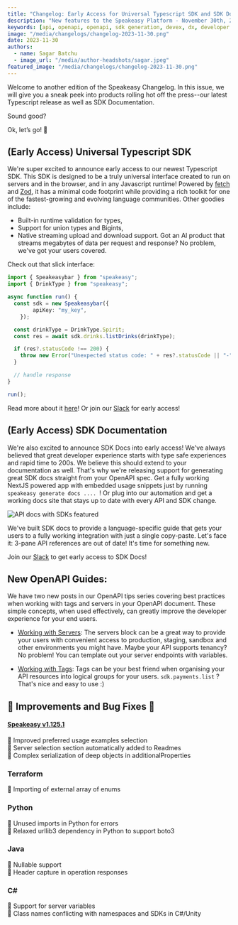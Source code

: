 ```yaml
---
title: "Changelog: Early Access for Universal Typescript SDK and SDK Docs"
description: "New features to the Speakeasy Platform - November 30th, 2023."
keywords: [api, openapi, openapi, sdk generation, devex, dx, developer experience]
image: "/media/changelogs/changelog-2023-11-30.png"
date: 2023-11-30
authors:
  - name: Sagar Batchu
  - image_url: "/media/author-headshots/sagar.jpeg"
featured_image: "/media/changelogs/changelog-2023-11-30.png"
---
```


Welcome to another edition of the Speakeasy Changelog. In this issue, we will give you a sneak peek into products rolling hot off the press--our latest Typescript release as well as SDK Documentation. 

Sound good?

Ok, let’s go! 🚀

## (Early Access) Universal Typescript SDK

We're super excited to announce early access to our newest Typescript SDK. This SDK is designed to be a truly universal interface created to run
on servers and in the browser, and in any Javascript runtime! Powered by [fetch](https://developer.mozilla.org/en-US/docs/Web/API/Fetch_API) and [Zod](https://zod.dev/), it has a minimal code footprint while providing a rich toolkit 
for one of the fastest-growing and evolving language communities. Other goodies include:

* Built-in runtime validation for types, 
* Support for union types and Bigints,  
* Native streaming upload and download support. Got an AI product that streams megabytes of data per request and response? No problem, we've got your users covered.

Check out that slick interface:

```typescript
import { Speakeasybar } from "speakeasy";
import { DrinkType } from "speakeasy";

async function run() {
  const sdk = new Speakeasybar({
        apiKey: "my_key",
    });

  const drinkType = DrinkType.Spirit;
  const res = await sdk.drinks.listDrinks(drinkType);

  if (res?.statusCode !== 200) {
    throw new Error("Unexpected status code: " + res?.statusCode || "-");
  }

  // handle response
}

run();
```
Read more about it [here](../post/introducing-tsv2)! Or join our [Slack](https://join.slack.com/t/speakeasy-dev/shared_invite/zt-1cwb3flxz-lS5SyZxAsF_3NOq5xc8Cjw) for early access!

## (Early Access) SDK Documentation

We're also excited to announce SDK Docs into early access! We've always believed that great developer experience starts with type safe experiences and rapid time to 200s. We believe this should 
extend to your documentation as well. That's why we're releasing support for generating great SDK docs straight from your OpenAPI spec. Get a fully working NextJS powered app with embedded usage snippets
just by running `speakeasy generate docs .... `! Or plug into our automation and get a working docs site that stays up to date with every API and SDK change. 

![API docs with SDKs featured](./sdk-docs.png)

We've built SDK docs to provide a language-specific guide that gets your users to a fully working integration with just a single copy-paste. Let's face it: 3-pane API references are out of date!
It's time for something new. 

Join our [Slack](https://join.slack.com/t/speakeasy-dev/shared_invite/zt-1cwb3flxz-lS5SyZxAsF_3NOq5xc8Cjw) to get early access to SDK Docs!

## New OpenAPI Guides: 

We have two new posts in our OpenAPI tips series covering best practices when working with tags and servers in your OpenAPI document. These simple concepts, when used effectively, can greatly improve the developer experience for your end users. 

* [Working with Servers](../post/openapi-servers): The servers block can be a great way to provide your users with convenient access to production, staging, sandbox and other
environments you might have. Maybe your API supports tenancy? No problem! You can template out your server endpoints with variables. 

* [Working with Tags](../post/tags-best-practices-in-openapi): Tags can be your best friend when organising your API resources into logical groups for your users. `sdk.payments.list` ? That's 
nice and easy to use :)  

## 🚢 Improvements and Bug Fixes 🐛

#### [Speakeasy v1.125.1](https://github.com/speakeasy-api/speakeasy/releases/tag/v1.125.1)

🚢 Improved preferred usage examples selection\
🚢 Server selection section automatically added to Readmes\
🚢 Complex serialization of deep objects in additionalProperties

### Terraform

🐛 Importing of external array of enums

### Python

🐛 Unused imports in Python for errors\
🐛 Relaxed urllib3 dependency in Python to support boto3

### Java

🚢 Nullable support\
🚢 Header capture in operation responses

### C#

🚢 Support for server variables\
🐛 Class names conflicting with namespaces and SDKs in C#/Unity
